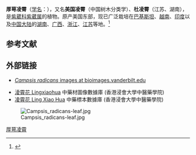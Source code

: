 {{Speciesbox
| name = 厚萼凌霄
| status = 
| status_system = 
| image = Campsis radicans-600px.jpg
| image_width = 250px
| genus = Campsis
| species = radicans
| authority = (L.) Seem.
}}

'''厚萼凌霄'''（[[学名|学名]]：{{lang|la|''Campsis radicans''}}），又名'''美国凌霄'''（中国树木分类学）、'''杜凌霄'''（江苏、湖南），是[[紫葳科|紫葳科]][[紫葳属|紫葳属]]的植物。原产美国东部，现已广泛栽培在[[巴基斯坦|巴基斯坦]]、[[越南|越南]]、[[印度|印度]]以及[[中国大陆|中国大陆]]的[[湖南|湖南]]、[[广西|广西]]、[[浙江|浙江]]、[[江苏|江苏]]等地。<ref>{{cite web| url =http://www.bioinfo.cn/db05/KmzwSpecies.php?action=view&id=2127| title =厚萼凌霄| work =《中国高等植物数据库全库》| publisher =中国科学院微生物研究所| author =昆明植物研究所| accessdate =2009-02-23| deadurl =yes| archiveurl =https://web.archive.org/web/20160305024125/http://www.bioinfo.cn/db05/KmzwSpecies.php?action=view&id=2127| archivedate =2016-03-05}}</ref>

== 参考文献 ==
{{reflist}}

== 外部链接 ==
*{{en}}[https://web.archive.org/web/20060910163319/http://www.cas.vanderbilt.edu/bioimages/species/frame/cara2.htm ''Campsis radicans'' images at bioimages.vanderbilt.edu]
* [http://libproject.hkbu.edu.hk/was40/detail?channelid=47953&searchword=pid=B00308 淩霄花 Lingxiaohua]{{Wayback|url=http://libproject.hkbu.edu.hk/was40/detail?channelid=47953&searchword=pid=B00308 |date=20160304095317 }} 中藥材圖像數據庫 (香港浸會大學中醫藥學院)
* [http://libproject.hkbu.edu.hk/was40/detail?channelid=44273&searchword=herb_id=D00819 凌霄花 Ling Xiao Hua] {{Wayback|url=http://libproject.hkbu.edu.hk/was40/detail?channelid=44273&searchword=herb_id=D00819 |date=20141207163758 }} 中藥標本數據庫 (香港浸會大學中醫藥學院) {{zh-hant}}{{en}}

[[File:Campsis_radicans-leaf.jpg|left]]

{{Commons|Campsis radicans}}
{{Wikispecies|Campsis radicans}}
{{Taxonbar|from=Q468778}}

[[Category:凌霄属|厚萼凌霄]]


{{植物小作品}}